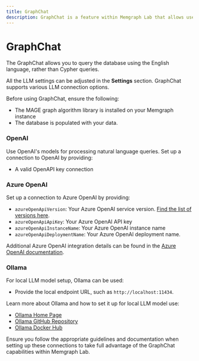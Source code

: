 ```yaml
---
title: GraphChat
description: GraphChat is a feature within Memgraph Lab that allows users to query the Memgraph database using the English language instead of Cypher queries.
---
```




# GraphChat

The GraphChat allows you to query the database using the English language,
rather than Cypher queries.

All the LLM settings can be adjusted in the **Settings** section. GraphChat
supports various LLM connection options.

Before using GraphChat, ensure the following:

- The MAGE graph algorithm library is installed on your Memgraph instance
- The database is populated with your data.

### OpenAI

Use OpenAI's models for processing natural language queries. Set up a connection
to OpenAI by providing:
- A valid OpenAPI key connection

### Azure OpenAI

Set up a connection to Azure OpenAI by providing:

- `azureOpenApiVersion`: Your Azure OpenAI service version. [Find the list of
  versions
  here](https://learn.microsoft.com/en-us/azure/ai-services/openai/reference#chat-completions).
- `azureOpenApiApiKey`: Your Azure OpenAI API key
- `azureOpenApiInstanceName`: Your Azure OpenAI instance name
- `azureOpenApiDeploymentName`: Your Azure OpenAI deployment name.

Additional Azure OpenAI integration details can be found in the [Azure OpenAI
documentation](https://js.langchain.com/docs/integrations/text_embedding/azure_openai).

### Ollama

For local LLM model setup, Ollama can be used:

- Provide the local endpoint URL, such as `http://localhost:11434`.

Learn more about Ollama and how to set it up for local LLM model use:

- [Ollama Home Page](https://ollama.com/)
- [Ollama GitHub Repository](https://github.com/ollama/ollama)
- [Ollama Docker Hub](https://hub.docker.com/r/ollama/ollama)

Ensure you follow the appropriate guidelines and documentation when setting up
these connections to take full advantage of the GraphChat capabilities within
Memgraph Lab.
